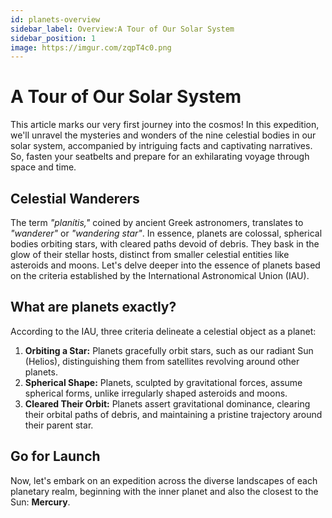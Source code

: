 ```yaml
---
id: planets-overview
sidebar_label: Overview:A Tour of Our Solar System
sidebar_position: 1
image: https://imgur.com/zqpT4c0.png
---
```



# A Tour of Our Solar System


This article marks our very first journey into the cosmos! In this expedition, we'll unravel the mysteries and wonders of the nine celestial bodies in our solar system, accompanied by intriguing facts and captivating narratives. So, fasten your seatbelts and prepare for an exhilarating voyage through space and time.

## Celestial Wanderers

The term _"planítis,"_ coined by ancient Greek astronomers, translates to _"wanderer"_ or _"wandering star"_. In essence, planets are colossal, spherical bodies orbiting stars, with cleared paths devoid of debris. They bask in the glow of their stellar hosts, distinct from smaller celestial entities like asteroids and moons. Let's delve deeper into the essence of planets based on the criteria established by the International Astronomical Union (IAU).

## What are planets exactly?

According to the IAU, three criteria delineate a celestial object as a planet:

1. **Orbiting a Star:** Planets gracefully orbit stars, such as our radiant Sun (Helios), distinguishing them from satellites revolving around other planets.
2. **Spherical Shape:** Planets, sculpted by gravitational forces, assume spherical forms, unlike irregularly shaped asteroids and moons.
3. **Cleared Their Orbit:** Planets assert gravitational dominance, clearing their orbital paths of debris, and maintaining a pristine trajectory around their parent star.

## Go for Launch

Now, let's embark on an expedition across the diverse landscapes of each planetary realm, beginning with the inner planet and also the closest to the Sun: **Mercury**.



<!-- :::warning[]

<details>
  <summary>Don't open until you are ready</summary>
  <div>
    <div>


T-10 seconds to liftoff

Mission Control: "Attention all personnel, we are now T-10 seconds to liftoff. Prepare for launch sequence initiation."

Engineers and technicians double-check systems and confirm readiness.

Mission Control: "All systems are green, and we are go for launch. Initiating final countdown sequence."

Attention turns to monitoring vital signs of the spacecraft.

Mission Control: "T-5 seconds... 4... 3... 2... 1... Ignition sequence initiated. Liftoff!"

Cheers erupt in the control room as the spacecraft begins its journey into the cosmos.
    </div>
    <br />
  </div>
</details>

::: -->


<!-- <DocCardList /> -->

